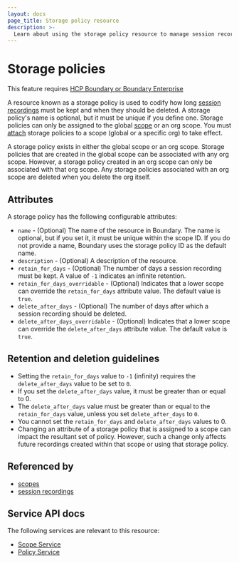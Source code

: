 ```yaml
---
layout: docs
page_title: Storage policy resource
description: >-
  Learn about using the storage policy resource to manage session recording retention. Understand how to configure policies for scopes and specify retention.
---
```


# Storage policies

<EnterpriseAlert product="boundary">This feature requires <a href="https://www.hashicorp.com/products/boundary">HCP Boundary or Boundary Enterprise</a></EnterpriseAlert>

A resource known as a storage policy is used to codify how long [session recordings][] must be kept and when they should be deleted.
A storage policy's name is optional, but it must be unique if you define one.
Storage policies can only be assigned to the global [scope][] or an org scope.
You must [attach][] storage policies to a scope (global or a specific org) to take effect.

A storage policy exists in either the global scope or an org scope.
Storage policies that are created in the global scope can be associated with any org scope.
However, a storage policy created in an org scope can only be associated with that org scope.
Any storage policies associated with an org scope are deleted when you delete the org itself.

## Attributes

A storage policy has the following configurable attributes:

- `name` - (Optional) The name of the resource in Boundary.
The name is optional, but if you set it, it must be unique within the scope ID.
If you do not provide a name, Boundary uses the storage policy ID as the default name.
- `description` - (Optional) A description of the resource.
- `retain_for_days` - (Optional) The number of days a session recording must be kept.
A value of `-1` indicates an infinite retention.
- `retain_for_days_overridable` - (Optional) Indicates that a lower scope can override the `retain_for_days` attribute value.
The default value is `true`.
- `delete_after_days` - (Optional) The number of days after which a session recording should be deleted.
- `delete_after_days_overridable` - (Optional) Indicates that a lower scope can override the  `delete_after_days` attribute value.
The default value is `true`.

## Retention and deletion guidelines

- Setting the `retain_for_days` value to `-1` (infinity) requires the `delete_after_days` value to be set to `0`.
- If you set the `delete_after_days` value, it must be greater than or equal to 0.
- The `delete_after_days` value must be greater than or equal to the `retain_for_days` value, unless you set `delete_after_days` to `0`.
- You cannot set the `retain_for_days` and `delete_after_days` values to 0.
- Changing an attribute of a storage policy that is assigned to a scope can impact the resultant set of policy.
However, such a change only affects future recordings created within that scope or using that storage policy.

## Referenced by

- [scopes](/boundary/docs/domain-model/scopes)
- [session recordings](/boundary/docs/domain-model/session-recordings)

## Service API docs

The following services are relevant to this resource:

- [Scope Service](/boundary/api-docs/scope-service)
- [Policy Service](/boundary/api-docs/policy-service)

[attach]: /boundary/docs/configuration/session-recording/configure-storage-policy#attach-storage-policies-to-a-scope
[session recordings]: /boundary/docs/domain-model/session-recordings
[scope]: /boundary/docs/domain-model/scopes
